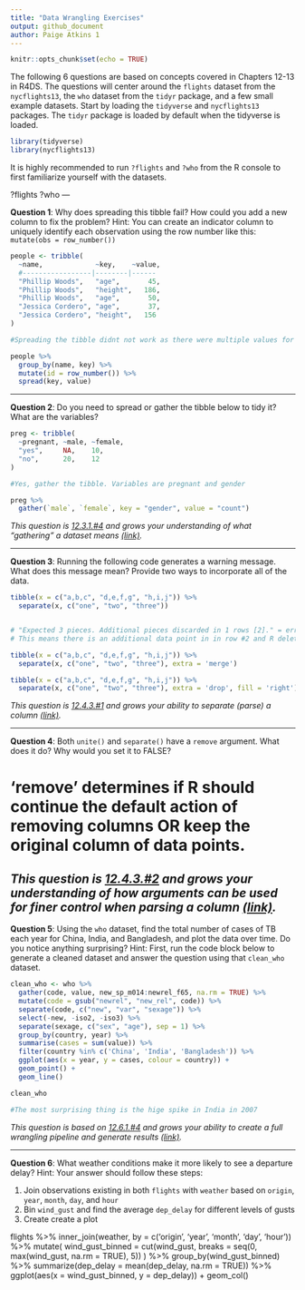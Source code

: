 ```yaml
---
title: "Data Wrangling Exercises"
output: github_document
author: Paige Atkins 1
---
```


```r
knitr::opts_chunk$set(echo = TRUE)
```

The following 6 questions are based on concepts covered in Chapters 12-13 in R4DS. 
The questions will center around the `flights` dataset from the `nycflights13`, 
the `who` dataset from the `tidyr` package, and a few small example datasets. 
Start by loading the `tidyverse` and `nycflights13` packages. The `tidyr` package 
is loaded by default when the tidyverse is loaded.

```r
library(tidyverse)
library(nycflights13)
```

It is highly recommended to run `?flights` and `?who` from the R console to first 
familiarize yourself with the datasets.

?flights
?who
--- 

**Question 1**:
Why does spreading this tibble fail? How could you add a new column to fix the problem? 
Hint: You can create an indicator column to uniquely identify each observation using 
the row number like this: `mutate(obs = row_number())`

```r
people <- tribble(
  ~name,             ~key,    ~value,
  #-----------------|--------|------
  "Phillip Woods",   "age",       45,
  "Phillip Woods",   "height",   186,
  "Phillip Woods",   "age",       50,
  "Jessica Cordero", "age",       37,
  "Jessica Cordero", "height",   156
)

#Spreading the tibble didnt not work as there were multiple values for one name, ie Phillip Woods is age 45 and age 50.

people %>% 
  group_by(name, key) %>% 
  mutate(id = row_number()) %>% 
  spread(key, value)

```





---

**Question 2**:
Do you need to spread or gather the tibble below to tidy it? What are the variables?

```r
preg <- tribble(
  ~pregnant, ~male, ~female,
  "yes",     NA,    10,
  "no",      20,    12
)

#Yes, gather the tibble. Variables are pregnant and gender

preg %>% 
  gather(`male`, `female`, key = "gender", value = "count")

```

*This question is [12.3.1.#4](http://r4ds.had.co.nz/tidy-data.html#exercises-22) and grows your understanding of what "gathering" a dataset means [(link)](http://r4ds.had.co.nz/tidy-data.html#gathering).*

---

**Question 3**:
Running the following code generates a warning message. What does this message 
mean? Provide two ways to incorporate all of the data.

```r
tibble(x = c("a,b,c", "d,e,f,g", "h,i,j")) %>% 
  separate(x, c("one", "two", "three"))


# "Expected 3 pieces. Additional pieces discarded in 1 rows [2]." = error message
# This means there is an additional data point in in row #2 and R deleted it. Fix this by:

tibble(x = c("a,b,c", "d,e,f,g", "h,i,j")) %>% 
  separate(x, c("one", "two", "three"), extra = 'merge')

tibble(x = c("a,b,c", "d,e,f,g", "h,i,j")) %>% 
  separate(x, c("one", "two", "three"), extra = 'drop', fill = 'right')
```

*This question is [12.4.3.#1](http://r4ds.had.co.nz/tidy-data.html#exercises-23) and grows your ability to separate (parse) a column [(link)](http://r4ds.had.co.nz/tidy-data.html#separate).*

---

**Question 4**:
Both `unite()` and `separate()` have a `remove` argument. What does it do? Why would 
you set it to FALSE?  

# 'remove' determines if R should continue the default action of removing columns OR keep the original column of data points.


*This question is [12.4.3.#2](http://r4ds.had.co.nz/tidy-data.html#exercises-23) and grows your understanding of how arguments can be used for finer control when parsing a column [(link)](http://r4ds.had.co.nz/tidy-data.html#spreading-and-gathering).*
---

**Question 5**:
Using the `who` dataset, find the total number of cases of TB each year for China, 
India, and Bangladesh, and plot the data over time. Do you notice anything surprising? 
Hint: First, run the code block below to generate a cleaned dataset and answer the question using that `clean_who` dataset.  

```r
clean_who <- who %>%
  gather(code, value, new_sp_m014:newrel_f65, na.rm = TRUE) %>% 
  mutate(code = gsub("newrel", "new_rel", code)) %>%
  separate(code, c("new", "var", "sexage")) %>% 
  select(-new, -iso2, -iso3) %>% 
  separate(sexage, c("sex", "age"), sep = 1) %>% 
  group_by(country, year) %>%
  summarise(cases = sum(value)) %>%
  filter(country %in% c('China', 'India', 'Bangladesh')) %>% 
  ggplot(aes(x = year, y = cases, colour = country)) + 
  geom_point() + 
  geom_line()

clean_who

#The most surprising thing is the hige spike in India in 2007

```




*This question is based on [12.6.1.#4](http://r4ds.had.co.nz/tidy-data.html#exercises-25) and grows your ability to create a full wrangling pipeline and generate results [(link)](http://r4ds.had.co.nz/tidy-data.html#case-study).*

---

**Question 6**:
What weather conditions make it more likely to see a departure delay? Hint: Your 
answer should follow these steps:

1. Join observations existing in both `flights` with `weather` based on `origin`, 
`year`, `month`, `day`, and `hour`
2. Bin `wind_gust` and find the average `dep_delay` for different levels of gusts
3. Create create a plot


flights %>%
  inner_join(weather, by = c('origin', 'year', 'month', 'day', 'hour')) %>%
  mutate(
    wind_gust_binned   = cut(wind_gust, 
                             breaks = seq(0, max(wind_gust, na.rm = TRUE), 5))
  ) %>%
  group_by(wind_gust_binned) %>%
  summarize(dep_delay = mean(dep_delay, na.rm = TRUE)) %>%
  ggplot(aes(x = wind_gust_binned, y = dep_delay)) +
    geom_col()

